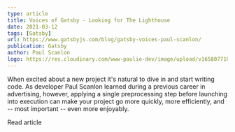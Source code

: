 ```yaml
---
type: article
title: Voices of Gatsby - Looking for The Lighthouse
date: 2021-03-12
tags: [Gatsby]
url: https://www.gatsbyjs.com/blog/gatsby-voices-paul-scanlon/
publication: Gatsby
author: Paul Scanlon
logo: https://res.cloudinary.com/www-paulie-dev/image/upload/v1658077182/paulie.dev/Logos/gatsby-logo_dgbkjm.png
---
```


When excited about a new project it's natural to dive in and start writing code. As developer Paul Scanlon learned
during a previous career in advertising, however, applying a single preprocessing step before launching into execution
can make your project go more quickly, more efficiently, and -- most important -- even more enjoyably.

<MarkdownCtaLink href="https://www.gatsbyjs.com/blog/gatsby-voices-paul-scanlon/">Read article</MarkdownCtaLink>
